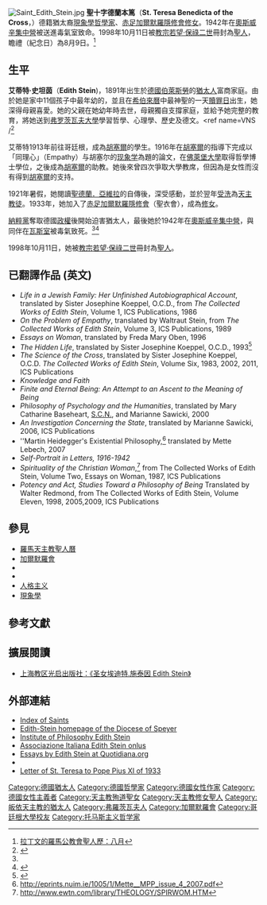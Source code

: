 {{noteTA
|1=zh-cn:聖十字德蘭本篤修女;zh-hant:聖十字德蘭本篤修女
|2=zh-cn:聖十字德蘭本篤修女zh-hant:聖十字德蘭本篤修女;
}}
{{Infobox saint
|name=聖十字德蘭本篤修女 <br /><small>St. Teresa Benedicta of the Cross, OCD</small>
|birth_date={{birth date|1891|10|12|mf=y}}
|death_date={{death date and age|1942|8|9|1891|10|12|mf=y}}
|feast_day= 8月9日
|venerated_in=[[天主教|天主教]]
|birth_name= 艾蒂特·史坦茵<br /><small> Edith Stein
|image = Edith Stein (ca. 1938-1939).jpg
|caption = 
|birth_place={{flag| Kingdom of Prussia }}[[弗罗茨瓦夫|弗罗茨瓦夫]]<br>(今{{POL}}[[波蘭|波蘭]]的[[弗罗茨瓦夫|弗罗茨瓦夫]])
|death_place={{flag|Nazi Germany}}[[奧許維茲|奧許維茲]]<br/>（今{{POL}}[[奥斯威辛|奥斯威辛]]）[[奧斯威辛集中營|奧斯威辛集中營]]

|titles= [[會士|會士]]、[[殉道|殉道]]、貞女
|beatified_date=1987年5月1日
|beatified_place=[[德国|德国]][[科隆|科隆]]
|beatified_by=[[教宗若望·保祿二世|教宗聖若望·保祿二世]]
|canonized_date=1998年10月11日
|canonized_place=[[梵蒂岡|梵蒂岡]]
|canonized_by=[[教宗若望·保祿二世|教宗聖若望·保祿二世]]
|attributes={{Link-en|赤足加爾默羅會|Discalced Carmelite}}修女會衣上的黃色[[大衛星|大衛之星]], 火焰, 一本書
|patronage=歐洲; 失去父母者; 皈依基督教的[[猶太人|猶太人]];  [[殉道者|殉道者]]; [[世界青年節|世界青年節]]<ref>[http://www.catholic-forum.com/saints/saintt05.htm "Patron Saints Index: Saint Teresa Benedicta of the Cross"] {{webarchive|url=https://web.archive.org/web/20070222122053/http://www.catholic-forum.com/saints/saintt05.htm |date=2007-02-22 }} Accessed 26 January 2007.</ref>
|major_shrine=
|suppressed_date=
|issues={{Link-en|天主教與猶太教的關係|Relations between Catholicism and Judaism}}
|prayer=
|prayer_attrib=
}}

[[File:Saint_Edith_Stein.jpg|thumb]]
'''聖十字德蘭本篤'''（'''St. Teresa Benedicta of the Cross'''，{{bd|1891年|10月12日|1942年|8月9日|catIdx=S}}）德籍猶太裔[[現象學|現象學]][[哲學家|哲學家]]、[[加爾默羅會|赤足加爾默羅隱修會]][[修女|修女]]。1942年在[[奧斯威辛集中營|奧斯威辛集中營]]被送進毒氣室致命。1998年10月11日被[[教宗|教宗]][[若望·保祿二世|若望·保祿二世]]冊封為[[聖人|聖人]]，瞻禮（紀念日）為8月9日。<ref>[http://www.binetti.ru/collectio/liturgia/missale_files/crg8.htm 拉丁文的羅馬公教會聖人歷：八月]</ref>

== 生平 ==
'''艾蒂特·史坦茵'''（'''Edith Stein''')，1891年出生於[[德國|德國]][[弗罗茨瓦夫|伯萊斯勞]]的[[猶太人|猶太人]]富商家庭。由於她是家中11個孩子中最年幼的，並且在[[希伯來曆|希伯來曆]]中最神聖的一天[[贖罪日|贖罪日]]出生，她深得母親喜愛。她的父親在她幼年時去世，母親獨自支撐家庭，並給予她完整的教育，將她送到[[弗罗茨瓦夫大學|弗罗茨瓦夫大學]]學習哲學、心理學、歷史及德文。<ref name=VNS /<ref>{{cite web|url=http://www.vatican.va/news_services/liturgy/saints/ns_lit_doc_19981011_edith_stein_en.html|title=Teresa Benedict of the Cross Edith Stein|work=Vatican News Service}}</ref>

艾蒂特1913年前往哥廷根，成為[[胡塞爾|胡塞爾]]的學生。1916年在[[胡塞爾|胡塞爾]]的指導下完成以「同理心」（Empathy）与胡塞尔的[[现象学|现象学]]為題的論文，在[[佛萊堡大學|佛萊堡大學]]取得哲學博士學位，之後成為[[胡塞爾|胡塞爾]]的助教。她後來曾四次爭取大學教席，但因為是女性而沒有得到[[胡塞爾|胡塞爾]]的支持。

1921年暑假，她閱讀[[亞維拉的德蘭|聖德蘭．亞維拉]]的自傳後，深受感動，並於翌年[[聖洗聖事|受洗]]為[[天主教|天主教徒]]。1933年，她加入了[[加爾默羅會|赤足加爾默羅隱修會]]（聖衣會），成為[[修女|修女]]。

[[納粹黨|納粹黨]]奪取德國[[政權|政權]]後開始迫害猶太人，最後她於1942年在[[奧斯威辛集中營|奧斯威辛集中營]]，與同伴在[[毒气室|瓦斯室]]被毒氣致死。<ref name=VNS /><ref>{{cite book|first=María Ruiz|last=Scaperlanda|title=Edith Stein: St. Teresia Benedicta of the Cross|place=Huntington, Indiana|publisher= Our Sunday Visitor Press|year=2001|page= 154}}</ref>

1998年10月11日，她被[[教宗|教宗]][[若望·保祿二世|若望·保祿二世]]冊封為[[基督教聖人|聖人]]。

== 已翻譯作品 (英文) ==
*''Life in a Jewish Family: Her Unfinished Autobiographical Account'', translated by Sister Josephine Koeppel, O.C.D., from ''The Collected Works of Edith Stein'', Volume 1, ICS Publications, 1986
*''On the Problem of Empathy'', translated by Waltraut Stein, from ''The Collected Works of Edith Stein'', Volume 3, ICS Publications, 1989
*''Essays on Woman'', translated by Freda Mary Oben, 1996
*''The Hidden Life'', translated by Sister Josephine Koeppel, O.C.D., 1993<ref>{{cite web |url=http://www.karmel.at/ics/edith/stein.html |title=存档副本 |accessdate=2007-08-05  |deadurl=yes |archiveurl=https://web.archive.org/web/20070807015704/http://www.karmel.at/ics/edith/stein.html |archivedate=2007-08-07 }}</ref>
*''The Science of the Cross'', translated by Sister Josephine Koeppel, O.C.D. ''The Collected Works of Edith Stein'', Volume Six, 1983, 2002, 2011, ICS Publications
*''Knowledge and Faith''
*''Finite and Eternal Being: An Attempt to an Ascent to the Meaning of Being''
*''Philosophy of Psychology and the Humanities'', translated by Mary Catharine Baseheart, [[Sisters_of_Charity_of_Nazareth|S.C.N.]], and Marianne Sawicki, 2000
*''An Investigation Concerning the State'', translated by Marianne Sawicki, 2006, ICS Publications
*''Martin Heidegger's Existential Philosophy,<ref>http://eprints.nuim.ie/1005/1/Mette__MPP_issue_4_2007.pdf</ref> translated by Mette Lebech, 2007
*''Self-Portrait in Letters, 1916-1942''
*''Spirituality of the Christian Woman'',<ref>http://www.ewtn.com/library/THEOLOGY/SPIRWOM.HTM</ref> from The Collected Works of Edith Stein, Volume Two, Essays on Woman, 1987, ICS Publications
*''Potency and Act, Studies Toward a Philosophy of Being'' Translated by Walter Redmond, from The Collected Works of Edith Stein, Volume Eleven, 1998, 2005,2009, ICS Publications

== 參見 ==
* [[羅馬天主教聖人曆|羅馬天主教聖人曆]]
* [[加爾默羅會|加爾默羅會]]
* {{Link-en|加爾默羅會會規|Carmelite Rule of St. Albert}}
* {{Link-en|厄瑪努·查爾斯·麦卡锡|Emmanuel Charles McCarthy}}
* [[人格主义|人格主义]]
* [[現象學|現象學]]

== 參考文獻 ==
{{reflist}}

== 擴展閱讀 ==
* [http://www.douban.com/group/topic/16850828/ 上海教区光启出版社：《圣女埃迪特.施泰因 Edith Stein》]

== 外部連結 ==
{{Sister project links|Edith Stein}}
*[http://saints.sqpn.com/saint-teresa-benedicta-of-the-cross/ Index of Saints]
*[http://www.edith-stein.com/?page=start_eng&language=eng Edith-Stein homepage of the Diocese of Speyer]
*[https://web.archive.org/web/20081227102508/http://www.if-edithstein.org/ Institute of Philosophy Edith Stein]
*[http://www.edithstein.org Associazione Italiana Edith Stein onlus]
*[http://essays.quotidiana.org/stein/ Essays by Edith Stein at Quotidiana.org]
*{{findagrave|24879623}}
*[https://web.archive.org/web/20150521042416/http://www.baltimorecarmel.org/saints/Stein/letter%20to%20pope.htm Letter of St. Teresa to Pope Pius XI of 1933]

{{天主教}}
{{天主教會史}}

{{Authority control}}
{{DEFAULTSORT:Stein, Edith}}

[[Category:德國猶太人|Category:德國猶太人]]
[[Category:德國哲學家|Category:德國哲學家]]
[[Category:德國女性作家|Category:德國女性作家]]
[[Category:德國女性主義者|Category:德國女性主義者]]
[[Category:天主教殉道聖女|Category:天主教殉道聖女]]
[[Category:天主教修女聖人|Category:天主教修女聖人]]
[[Category:皈依天主教的猶太人|Category:皈依天主教的猶太人]]
[[Category:弗羅茨瓦夫人|Category:弗羅茨瓦夫人]]
[[Category:加爾默羅會|Category:加爾默羅會]]
[[Category:哥廷根大學校友|Category:哥廷根大學校友]]
[[Category:托马斯主义哲学家|Category:托马斯主义哲学家]]
